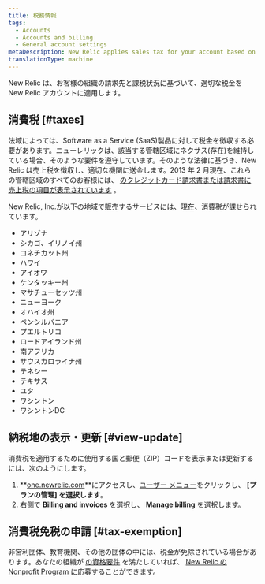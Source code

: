 ```yaml
---
title: 税務情報
tags:
  - Accounts
  - Accounts and billing
  - General account settings
metaDescription: New Relic applies sales tax for your account based on your location.
translationType: machine
---
```


New Relic は、お客様の組織の請求先と課税状況に基づいて、適切な税金を New Relic アカウントに適用します。

## 消費税 [#taxes]

法域によっては、Software as a Service (SaaS)製品に対して税金を徴収する必要があります。ニューレリックは、該当する管轄区域にネクサス(存在)を維持している場合、そのような要件を遵守しています。そのような法律に基づき、New Relic は売上税を徴収し、適切な機関に送金します。2013 年 2 月現在、これらの管轄区域のすべてのお客様には、 [のクレジットカード請求書または請求書に売上税の項目が表示されています](/docs/accounts-partnerships/accounts/account-billing-usage/invoices-receipts) 。

New Relic, Inc.が以下の地域で販売するサービスには、現在、消費税が課せられています。

* アリゾナ
* シカゴ、イリノイ州
* コネチカット州
* ハワイ
* アイオワ
* ケンタッキー州
* マサチューセッツ州
* ニューヨーク
* オハイオ州
* ペンシルバニア
* プエルトリコ
* ロードアイランド州
* 南アフリカ
* サウスカロライナ州
* テネシー
* テキサス
* ユタ
* ワシントン
* ワシントンDC

## 納税地の表示・更新 [#view-update]

消費税を適用するために使用する国と郵便（ZIP）コードを表示または更新するには、次のようにします。

1. **[one.newrelic.com](https://one.newrelic.com)**にアクセスし、[ユーザー メニュー](/docs/accounts/accounts-billing/general-account-settings/intro-account-settings)をクリックし、 **\[プランの管理] を選択します**。
2. 右側で **Billing and invoices** を選択し、 **Manage billing** を選択します。

## 消費税免税の申請 [#tax-exemption]

非営利団体、教育機関、その他の団体の中には、税金が免除されている場合があります。あなたの組織が [の資格要件](/docs/accounts-partnerships/accounts/account-billing-usage/eligibility-guidelines-new-relic-nonprofit-program) を満たしていれば、 [New Relic の Nonprofit Program](http://newrelic.com/nonprofit) に応募することができます。